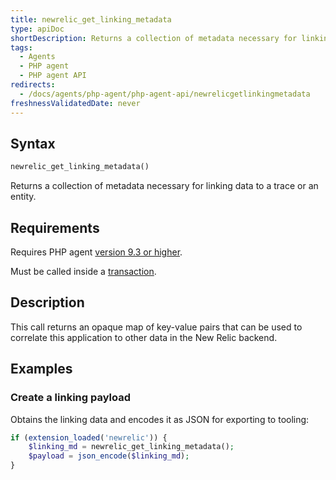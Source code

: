 ```yaml
---
title: newrelic_get_linking_metadata
type: apiDoc
shortDescription: Returns a collection of metadata necessary for linking data to a trace or an entity.
tags:
  - Agents
  - PHP agent
  - PHP agent API
redirects:
  - /docs/agents/php-agent/php-agent-api/newrelicgetlinkingmetadata
freshnessValidatedDate: never
---
```


## Syntax

```php
newrelic_get_linking_metadata()
```

Returns a collection of metadata necessary for linking data to a trace or an entity.

## Requirements

Requires PHP agent [version 9.3 or higher](/docs/release-notes/agent-release-notes/php-release-notes).

Must be called inside a [transaction](/docs/accounts-partnerships/education/getting-started-new-relic/glossary#transaction).

## Description

This call returns an opaque map of key-value pairs that can be used to correlate this application to other data in the New Relic backend.

## Examples

### Create a linking payload

Obtains the linking data and encodes it as JSON for exporting to tooling:

```php
if (extension_loaded('newrelic')) {
    $linking_md = newrelic_get_linking_metadata();
    $payload = json_encode($linking_md);
}
```
